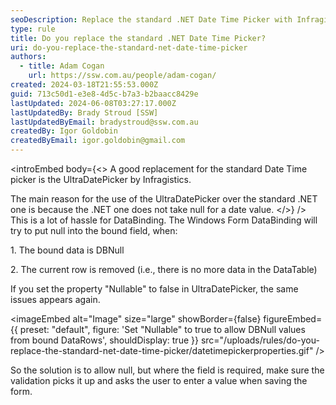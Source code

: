 ```yaml
---
seoDescription: Replace the standard .NET Date Time Picker with Infragistics' UltraDatePicker to handle null date values and simplify DataBinding.
type: rule
title: Do you replace the standard .NET Date Time Picker?
uri: do-you-replace-the-standard-net-date-time-picker
authors:
  - title: Adam Cogan
    url: https://ssw.com.au/people/adam-cogan/
created: 2024-03-18T21:55:53.000Z
guid: 713c50d1-e3e8-4d5c-b7a3-b2baacc8429e
lastUpdated: 2024-06-08T03:27:17.000Z
lastUpdatedBy: Brady Stroud [SSW]
lastUpdatedByEmail: bradystroud@ssw.com.au
createdBy: Igor Goldobin
createdByEmail: igor.goldobin@gmail.com
---
```


<introEmbed
  body={<>
A good replacement for the standard Date Time picker is the UltraDatePicker by Infragistics.

The main reason for the use of the UltraDatePicker over the standard .NET one is because the .NET one does not take null for a date value.
  </>}
/>
This is a lot of hassle for DataBinding. The Windows Form DataBinding will try to put null into the bound field, when:

1. The bound data is DBNull

2. The current row is removed (i.e., there is no more data in the DataTable)

If you set the property "Nullable" to false in UltraDatePicker, the same issues appears again.


<imageEmbed
  alt="Image"
  size="large"
  showBorder={false}
  figureEmbed={{
    preset: "default",
    figure: 'Set "Nullable" to true to allow DBNull values from bound DataRows',
    shouldDisplay: true
  }}
  src="/uploads/rules/do-you-replace-the-standard-net-date-time-picker/datetimepickerproperties.gif"
/>

So the solution is to allow null, but where the field is required, make sure the validation picks it up and asks the user to enter a value when saving the form.
